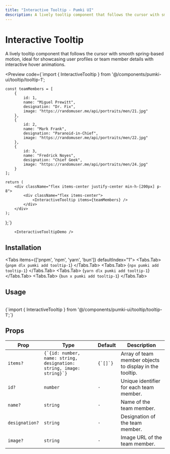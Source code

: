 ```yaml
---
title: "Interactive Tooltip - Pumki UI"
description: A lively tooltip component that follows the cursor with smooth spring-based motion, ideal for showcasing user profiles or team member details with interactive hover animations.
---
```



# Interactive Tooltip

A lively tooltip component that follows the cursor with smooth spring-based motion, ideal for showcasing user profiles or team member details with interactive hover animations.

<Preview
  code={`import { InteractiveTooltip } from '@/components/pumki-ui/tooltip/tooltip-1';

    const teamMembers = [
        {
            id: 1,
            name: "Miguel Prewitt",
            designation: "Dr. Fix",
            image: "https://randomuser.me/api/portraits/men/21.jpg"
        },
        {
            id: 2,
            name: "Mark Frank",
            designation: "Paranoid-in-Chief",
            image: "https://randomuser.me/api/portraits/men/22.jpg"
        },
        {
            id: 3,
            name: "Fredrick Noyes",
            designation: "Chief Geek",
            image: "https://randomuser.me/api/portraits/men/24.jpg"
        }
    ];

    return (
        <div className="flex items-center justify-center min-h-[200px] p-8">
            <div className="flex items-center">
                <InteractiveTooltip items={teamMembers} />
            </div>
        </div>
    );
};`}
>
        <InteractiveTooltipDemo />

</Preview>

## Installation

<Tabs items={['pnpm', 'npm', 'yarn', 'bun']} defaultIndex="1">
  <Tabs.Tab>
    <CodeBlock language="bash">
      {`pnpm dlx pumki add tooltip-1`}
    </CodeBlock>
  </Tabs.Tab>
  <Tabs.Tab>
    <CodeBlock language="bash">
      {`npx pumki add tooltip-1`}
    </CodeBlock>
  </Tabs.Tab>
  <Tabs.Tab>
    <CodeBlock language="bash">
      {`yarn dlx pumki add tooltip-1`}
    </CodeBlock>
  </Tabs.Tab>
  <Tabs.Tab>
    <CodeBlock language="bash">
      {`bun x pumki add tooltip-1`}
    </CodeBlock>
  </Tabs.Tab>
</Tabs>

## Usage

<br/>

<CodeBlock language="typescript">
    {`import { InteractiveTooltip } from '@/components/pumki-ui/tooltip/tooltip-1';`}
</CodeBlock>


## Props


<PumkiTableStyles />

<PumkiTable>
  <table className="pumki-table">
    <thead>
      <tr>
        <th>Prop</th>
        <th>Type</th>
        <th>Default</th>
        <th>Description</th>
      </tr>
    </thead>
    <tbody>
      <tr>
        <td><code>items?</code></td>
        <td><code>{`{id: number, name: string, designation: string, image: string}`}</code></td>
        <td><code>{`[]`}</code></td>
        <td>Array of team member objects to display in the tooltip.</td>
      </tr>
      <tr>
        <td><code>id?</code></td>
        <td><code>number</code></td>
        <td><code>-</code></td>
        <td>Unique identifier for each team member.</td>
      </tr>
      <tr>
        <td><code>name?</code></td>
        <td><code>string</code></td>
        <td><code>-</code></td>
        <td>Name of the team member.</td>
      </tr>
      <tr>
        <td><code>designation?</code></td>
        <td><code>string</code></td>
        <td><code>-</code></td>
        <td>Designation of the team member.</td>
      </tr>
      <tr>
        <td><code>image?</code></td>
        <td><code>string</code></td>
        <td><code>-</code></td>
        <td>Image URL of the team member.</td>
      </tr>
    </tbody>
  </table>
</PumkiTable>